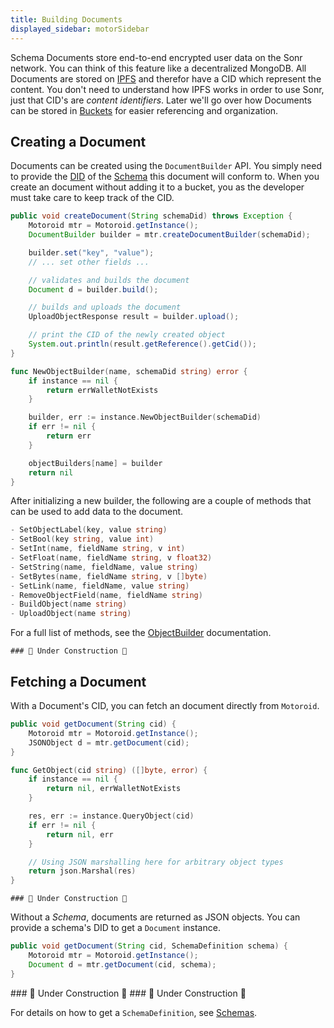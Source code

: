 ```yaml
---
title: Building Documents
displayed_sidebar: motorSidebar
---
```



Schema Documents store end-to-end encrypted user data on the Sonr network. You can think of this feature like a decentralized MongoDB. All Documents are stored on [IPFS](https://ipfs.io) and therefor have a CID which represent the content. You don't need to understand how IPFS works in order to use Sonr, just that CID's are _content identifiers_. Later we'll go over how Documents can be stored in [Buckets](/docs/motor-sdk/storage/buckets.mdx) for easier referencing and organization.

## Creating a Document

Documents can be created using the `DocumentBuilder` API. You simply need to provide the [DID](#) of the [Schema](#) this document will conform to. When you create an document without adding it to a bucket, you as the developer must take care to keep track of the CID.

<Tabs groupId="platform">
   <TabItem value="android" label="☕ Java">

```java
public void createDocument(String schemaDid) throws Exception {
    Motoroid mtr = Motoroid.getInstance();
    DocumentBuilder builder = mtr.createDocumentBuilder(schemaDid);

    builder.set("key", "value");
    // ... set other fields ...

    // validates and builds the document
    Document d = builder.build();

    // builds and uploads the document
    UploadObjectResponse result = builder.upload();

    // print the CID of the newly created object
    System.out.println(result.getReference().getCid());
}

```

  </TabItem>
  <TabItem value="go" label="🐹 Go" default>

```go
func NewObjectBuilder(name, schemaDid string) error {
	if instance == nil {
		return errWalletNotExists
	}

	builder, err := instance.NewObjectBuilder(schemaDid)
	if err != nil {
		return err
	}

	objectBuilders[name] = builder
	return nil
}
```

After initializing a new builder, the following are a couple of methods that can be used to add data to the document.

```go
- SetObjectLabel(key, value string)
- SetBool(key string, value int)
- SetInt(name, fieldName string, v int)
- SetFloat(name, fieldName string, v float32)
- SetString(name, fieldName, value string)
- SetBytes(name, fieldName string, v []byte)
- SetLink(name, fieldName, value string)
- RemoveObjectField(name, fieldName string)
- BuildObject(name string)
- UploadObject(name string)
```

For a full list of methods, see the [ObjectBuilder](https://pkg.go.dev/github.com/sonr-io/sonr@v0.4.0/bind/motor-mobile) documentation.

  </TabItem>
  <TabItem value="flutter" label="🎯 Dart">

    ### 🚧 Under Construction 🚧

  </TabItem>
</Tabs>

## Fetching a Document

With a Document's CID, you can fetch an document directly from `Motoroid`.

<Tabs groupId="platform">
    <TabItem value="android" label="☕ Java">

```java
public void getDocument(String cid) {
    Motoroid mtr = Motoroid.getInstance();
    JSONObject d = mtr.getDocument(cid);
}
```

  </TabItem>
  <TabItem value="go" label="🐹 Go" default>

```go
func GetObject(cid string) ([]byte, error) {
	if instance == nil {
		return nil, errWalletNotExists
	}

	res, err := instance.QueryObject(cid)
	if err != nil {
		return nil, err
	}

	// Using JSON marshalling here for arbitrary object types
	return json.Marshal(res)
}
```

  </TabItem>
  <TabItem value="flutter" label="🎯 Dart">

    ### 🚧 Under Construction 🚧

  </TabItem>
</Tabs>

Without a _Schema_, documents are returned as JSON objects. You can provide a schema's DID to get a `Document` instance.

<Tabs groupId="platform">
    <TabItem value="android" label="☕ Java">

```java
public void getDocument(String cid, SchemaDefinition schema) {
    Motoroid mtr = Motoroid.getInstance();
    Document d = mtr.getDocument(cid, schema);
}
```
  </TabItem>
  <TabItem value="go" label="🐹 Go" default>
    ### 🚧 Under Construction 🚧
  </TabItem>
  <TabItem value="flutter" label="🎯 Dart">
    ### 🚧 Under Construction 🚧
  </TabItem>
</Tabs>

For details on how to get a `SchemaDefinition`, see [Schemas](/docs/highway/modules/schemas.md).
